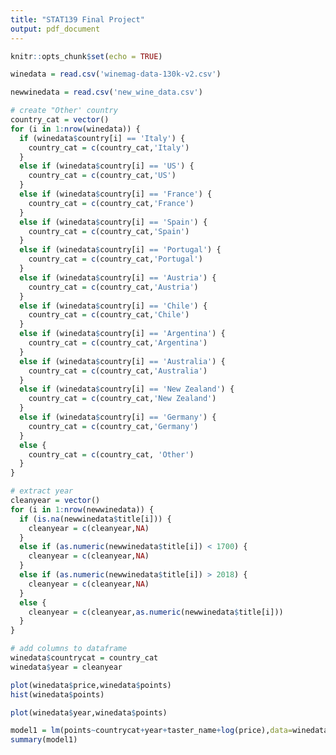 ```yaml
---
title: "STAT139 Final Project"
output: pdf_document
---
```


```r
knitr::opts_chunk$set(echo = TRUE)
```

```r
winedata = read.csv('winemag-data-130k-v2.csv')
```

```r
newwinedata = read.csv('new_wine_data.csv')
```

```r
# create "Other' country
country_cat = vector()
for (i in 1:nrow(winedata)) {
  if (winedata$country[i] == 'Italy') {
    country_cat = c(country_cat,'Italy')
  }
  else if (winedata$country[i] == 'US') {
    country_cat = c(country_cat,'US')
  }
  else if (winedata$country[i] == 'France') {
    country_cat = c(country_cat,'France')
  }
  else if (winedata$country[i] == 'Spain') {
    country_cat = c(country_cat,'Spain')
  }
  else if (winedata$country[i] == 'Portugal') {
    country_cat = c(country_cat,'Portugal')
  }
  else if (winedata$country[i] == 'Austria') {
    country_cat = c(country_cat,'Austria')
  }
  else if (winedata$country[i] == 'Chile') {
    country_cat = c(country_cat,'Chile')
  }
  else if (winedata$country[i] == 'Argentina') {
    country_cat = c(country_cat,'Argentina')
  }
  else if (winedata$country[i] == 'Australia') {
    country_cat = c(country_cat,'Australia')
  }
  else if (winedata$country[i] == 'New Zealand') {
    country_cat = c(country_cat,'New Zealand')
  }
  else if (winedata$country[i] == 'Germany') {
    country_cat = c(country_cat,'Germany')
  }
  else {
    country_cat = c(country_cat, 'Other')
  }
}
```


```r
# extract year
cleanyear = vector()
for (i in 1:nrow(newwinedata)) {
  if (is.na(newwinedata$title[i])) {
    cleanyear = c(cleanyear,NA)
  }
  else if (as.numeric(newwinedata$title[i]) < 1700) {
    cleanyear = c(cleanyear,NA)
  }
  else if (as.numeric(newwinedata$title[i]) > 2018) {
    cleanyear = c(cleanyear,NA)
  }
  else {
    cleanyear = c(cleanyear,as.numeric(newwinedata$title[i]))
  }
}
```


```r
# add columns to dataframe
winedata$countrycat = country_cat
winedata$year = cleanyear
```

```r
plot(winedata$price,winedata$points)
hist(winedata$points)
```

```r
plot(winedata$year,winedata$points)
```

```r
model1 = lm(points~countrycat+year+taster_name+log(price),data=winedata)
summary(model1)
```


